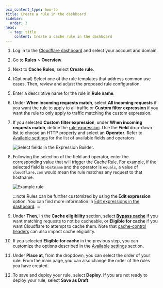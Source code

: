 ```yaml
---
pcx_content_type: how-to
title: Create a rule in the dashboard
sidebar:
  order: 3
head:
  - tag: title
    content: Create a cache rule in the dashboard
---
```



1.  Log in to the [Cloudflare dashboard](https://dash.cloudflare.com/) and select your account and domain.
2.  Go to **Rules** > **Overview**.
3.  Next to **Cache Rules**, select **Create rule**.
4.  (Optional) Select one of the rule templates that address common use cases. Then, review and adjust the proposed rule configuration.
5.  Enter a descriptive name for the rule in **Rule name**.
6.  Under **When incoming requests match**, select **All incoming requests** if you want the rule to apply to all traffic or **Custom filter expression** if you want the rule to only apply to traffic matching the custom expression.
7.  If you selected **Custom filter expression**, under **When incoming requests match**, define the [rule expression](/ruleset-engine/rules-language/expressions/edit-expressions/#expression-builder). Use the **Field** drop-down list to choose an HTTP property and select an **Operator**. Refer to [Available settings](/cache/how-to/cache-rules/settings/) for the list of available fields and operators.

    <div class="medium-img">

    ![Select fields in the Expression Builder.](~/assets/images/cache/select-fields.png)

    </div>

8.  Following the selection of the field and operator, enter the corresponding value that will trigger the Cache Rule. For example, if the selected field is `Hostname` and the operator is `equals`, a value of `cloudflare.com` would mean the rule matches any request to that hostname.

    <div class="medium-img">

    ![Example rule](~/assets/images/cache/example-rule.png)

    </div>

    :::note
    Rules can be further customized by using the **Edit expression** option. You can find more information in [Edit expressions in the dashboard](/ruleset-engine/rules-language/expressions/edit-expressions/).
    :::

9.  Under **Then**, in the **Cache eligibility** section, select [**Bypass cache**](/cache/how-to/cache-rules/settings/#bypass-cache) if you want matching requests to not be cacheable, or **Eligible for cache** if you want Cloudflare to attempt to cache them. Note that [cache-control headers](/cache/concepts/cache-control/) can also impact cache eligibility.

10. If you selected **Eligible for cache** in the previous step, you can customize the options described in the [Available settings](/cache/how-to/cache-rules/settings/) section.

11. Under **Place at**, from the dropdown, you can select the order of your rule. From the main page, you can also change the order of the rules you have created.

12. To save and deploy your rule, select **Deploy**. If you are not ready to deploy your rule, select **Save as Draft**.

    <Render file="rules-creation-dash-dns-popup" product="rules" />
